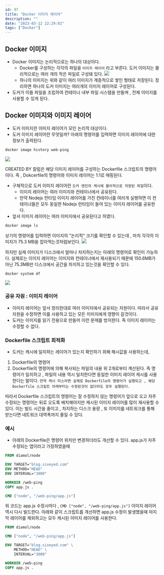 ```yaml
---
id: 97
title: "Docker 이미지 레이어"
description: ""
date: "2023-03-12 22:29:02"
tags: ["Docker"]
---
```

## Docker 이미지 


- Docker 이미지는 논리적으로는 하나의 대상이다.
  - Docker를 구성하는 각각의 파일을 ```이미지 레이어``` 라고 부른다.  도커 이미지는 물리적으로는 여러 개의 작은 파일로 구성돼 있다.
  ![](/images/docker01.png)
  - 하나의 이미지는 위와 같이 여러 이미지가 계층적으로 쌓인 형태로 저장된다. 정리하면 하나의 도커 이미지는 여러개의 이미지 레이어로 구성된다. 
- 도커가 이들 파일을 조립하여 컨테이너 내부 파일 시스템을 만들며 ,  전체 이미지를 사용할 수 있게 된다. 

## Docker 이미지와 이미지 레이어 

- 도커 이미지란 이미지 레이어가 모인 논리적 대상이다. 
- 도커 이미지 레이어란 무엇일까? 아래의 명령어를 입력하면 이미지 레이어에 대한 정보가 출력된다. 

```bash 
docker image history web-ping
```

![](/images/docker02.png)

CREATED BY 칼럼은 해당 이미지 레이어를 구성하는 Dockerfile 스크립트의 명령어이다. 즉 , Dokcerfile의 명령어와 이미지 레이어는 1:1로 매핑된다.

- 구체적으로 도커 이미지 레이어란 ```도커 엔진의 캐시에 물리적으로 저장된 파일```이다. 
  - 이미지 레이어는 여러 이미지와 컨테이너에서 공유된다. 
  - 만약 Nodejs 런타임 이미지 레이어를 가진 컨테이너를 여러개 실행하면 이 컨테이너들은 모두 동일한 Nodejs 런타임이 들어 있는 이미지 레이어를 공유한다. 
- 앞서 이미지 레이어는 여러 이미지에서 공유된다고 하였다.
```bash 
docker image ls 
```
상기의 명령어를 입력하면 이미지의 "논리적" 크기를 확인할 수 있는데 , 마치 각각의 이미지가 75.3 MB을 잡아먹는것처럼보인다.
![](/images/docker03.png)

하지만 실제 이미지가 디스크에서 얼마나 차지하는지는 아래의 명령어로 확인이 가능하다.
실제로는 이미지 레이어는 이미지와 컨테이너에서 재사용되기 때문에 150.6MB가 아닌 75.3MB만 디스크에서 공간을 차지하고 있는것을 확인할 수 있다.
```bash 
docker system df
```
![](/images/docker04.png)


### 공유 자원 : 이미지 레이어

- 이미지 레이어는 앞서 정리한대로 여러 이미지에서 공유되는 자원이다. 따라서 공유 자원을 수정하면 이를 사용하고 있는 모든 이미지에게 영향이 갈것이다.
- 도커는 이미지를 읽기 전용으로 만들어 이런 문제를 방지한다. 즉 이미지 레이어는 수정할 수 없다. 


### Dockerfile 스크립트 최적화 

- 도커는 캐시에 일치하는 레이어가 있는지 확인하기 위해 해시값을 사용하는데, 
1. Dockerfile의 명령어
2. Dockerfile의 명령어에 의해 복사되는 파일의 내용 
위 2개로부터 계산된다. 즉 명령어가 일치하고 , 파일의 내용 역시 일치한다면 동일한 이미지 레이어 캐시를 사용한다는 말이다.
```만약 캐시 미스라면 실제로 Dockerfile의 명령어가 실행되고 , 해당 Dockerfile 스크립트 아래부터는 수정된것이 없다라도 모두 실행된다.```

따라서 Dockerfile 스크립트의 명령어는 잘 수정하지 않는 명령어가 앞으로 오고 자주수정되는 명령어는 뒤로 오도록 배치해야지만 캐시된 이미지 레이어를 많이 재사용할 수 있다. 
이는 빌드 시간을 줄이고 , 차지하는 디스크 용량 , 또 이미지를 네트워크를 통해 받는다면 네트워크 대역폭까지 줄일 수 있다. 


### 예시 

- 아래의 Dockerfile은 명령어 위치만 변경하더라도 개선할 수 있다. app.js가 자주 수정되는 앱이라고 가정하였을때 
```dockerfile
FROM diamol/node

ENV TARGET="blog.sixeyed.com"
ENV METHOD="HEAD"
ENV INTERVAL="3000"

WORKDIR /web-ping
COPY app.js .

CMD ["node", "/web-ping/app.js"]
```

위 코드는 app.js 수정시마다 , ```CMD ["node", "/web-ping/app.js"]``` 이미지 레이어 역시 다시 빌드한다.
아래와 같이 스크립트를 개선하면 app.js 수정이 발생했을때 마지막 레이어를 제외하고는 모두 캐시된 이미지 레이어를 사용한다. 
```dockerfile
FROM diamol/node

CMD ["node", "/web-ping/app.js"]

ENV TARGET="blog.sixeyed.com" \
    METHOD="HEAD" \
    INTERVAL="3000"

WORKDIR /web-ping
COPY app.js .
```
